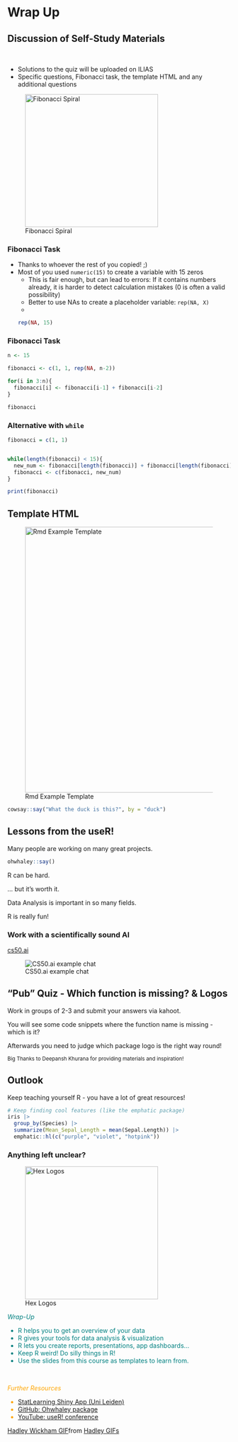 
# Wrap Up

```{=html}
<script src="https://kit.fontawesome.com/0e67562c4f.js" crossorigin="anonymous"></script>
<!-- <link rel="stylesheet" href="./img/fontawesome.min.css"> -->
```


## Discussion of Self-Study Materials

<br>

- Solutions to the quiz will be uploaded on ILIAS
- Specific questions, Fibonacci task, the template HTML and any additional questions

![Fibonacci Spiral](./img/fibonacci.jpg){height=300px}


### Fibonacci Task

- Thanks to whoever the rest of you copied! ;)
- Most of you used `numeric(15)` to create a variable with 15 zeros
    - This is fair enough, but can lead to errors: If it contains numbers already, it is harder to detect calculation mistakes (0 is often a valid possibility)
    - Better to use NAs to create a placeholder variable: `rep(NA, X)` 
    - 
    ```r
    rep(NA, 15)
    ```
    
### Fibonacci Task

```r
n <- 15

fibonacci <- c(1, 1, rep(NA, n-2))

for(i in 3:n){
  fibonacci[i] <- fibonacci[i-1] + fibonacci[i-2]
}

fibonacci
```

### Alternative with `while`

```r
fibonacci = c(1, 1)


while(length(fibonacci) < 15){
  new_num <- fibonacci[length(fibonacci)] + fibonacci[length(fibonacci) - 1]
  fibonacci <- c(fibonacci, new_num)
}

print(fibonacci)
```

## Template HTML

![Rmd Example Template](./img/Rmd-exc1.png){height=600px}


```r
cowsay::say("What the duck is this?", by = "duck")
```


## Lessons from the useR!

Many people are working on many great projects.

```r
ohwhaley::say()
```

 R can be hard.

... but it's worth it.

 Data Analysis is important in so many fields.


 R is really fun!


### Work with a scientifically sound AI

[cs50.ai](cs50.ai)

![CS50.ai example chat](./img/cs50ai.png)

## "Pub" Quiz - Which function is missing? & Logos

Work in groups of 2-3 and submit your answers via kahoot. 

You will see some code snippets where the function name is missing - which is it? 

Afterwards you need to judge which package logo is the right way round!



<small> Big Thanks to Deepansh Khurana for providing materials and inspiration! </small>

<!-- LINK HERE  -->

## Outlook

Keep teaching yourself R - you have a lot of great resources!

```r
# Keep finding cool features (like the emphatic package)
iris |> 
  group_by(Species) |> 
  summarize(Mean_Sepal_Length = mean(Sepal.Length)) |> 
  emphatic::hl(c("purple", "violet", "hotpink"))
```

### Anything left unclear?

![Hex Logos](./img/hexagons.png){height=300px}

<i class="fa-solid fa-anchor" style="color: teal;"> Wrap-Up </i>
<ul style="color: teal;"> 
<li> R helps you to get an overview of your data </li>
<li> R gives your tools for data analysis & visualization </li>
<li> R lets you create reports, presentations, app dashboards... </li>
<li> Keep R weird! Do silly things in R! </li>
<li> Use the slides from this course as templates to learn from. <i class="fa-solid fa-copy"  style="color: teal;"></i> </li>
</ul>



<br>

<i class="fa-solid fa-book" style="color: orange;"> Further Resources </i>
<ul style="color: orange;">
<li> [StatLearning Shiny App (Uni Leiden)](https://solo-fsw.shinyapps.io/NewStatLearning/)</li>
<li> [GitHub: Ohwhaley package](https://github.com/fontikar/ohwhaley)</li>
<li> [YouTube: useR! conference](https://www.youtube.com/@useRConference_global) </li>
</ul>



<div class="tenor-gif-embed" data-postid="11365139" data-share-method="host" data-aspect-ratio="1.42857" data-width="80%"><a href="https://tenor.com/view/hadley-wickham-rstats-typing-rcode-gif-11365139">Hadley Wickham GIF</a>from <a href="https://tenor.com/search/hadley-gifs">Hadley GIFs</a></div> <script type="text/javascript" async src="https://tenor.com/embed.js"></script>
